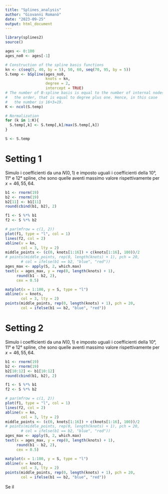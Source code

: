 ```yaml
---
title: "Splines_analysis"
author: "Giovanni Romanò"
date: "2023-09-25"
output: html_document
---
```


```r
library(splines2)
source()
```


```r
ages <- 0:100
ages_no0 <- ages[-1]

# Construction of the spline basis functions
kn <- c(seq(5, 40, by = 5), 50, 60, seq(70, 95, by = 5))
S.temp <- bSpline(ages_no0, 
                  knots = kn, 
                  degree = 2, 
                  intercept = TRUE)
# The number of B-spline basis is equal to the number of internal nodes plus
#   the order, that is equal to degree plus one. Hence, in this case
#   the number is 16+3=19.
K <- ncol(S.temp)

# Normalization
for (k in 1:K){
  S.temp[,k] <- S.temp[,k]/max(S.temp[,k])
}

S <- S.temp
```


# Setting 1
Simulo i coefficienti da una $N(0, 1)$ e imposto uguali i coefficienti della 10°, 11° e 12° spline, che sono quelle aventi massimo valore rispettivamente per $x = 46, 55, 64$.
```r
b1 <- rnorm(19)
b2 <- rnorm(19)
b2[11] <- b1[11]
round(cbind(b1, b2), 2)

f1 <- S %*% b1
f2 <- S %*% b2

# par(mfrow = c(1, 2))
plot(f1, type = "l", col = 1)
lines(f2, col = 2)
abline(v = kn, 
       col = 3, lty = 2)
middle_points <- (c(0, knots[1:16]) + c(knots[1:16], 100))/2
# points(middle_points, rep(0, length(knots) + 1), pch = 20, 
       # col = ifelse(b1 == b2, "blue", "red"))
ages_max <- apply(S, 2, which.max)
text(x = ages_max, y = rep(0, length(knots) + 1), 
     round(b1 - b2, 2),
     cex = 0.5)

matplot(x = 1:100, y = S, type = "l")
abline(v = knots, 
       col = 3, lty = 2)
points(middle_points, rep(0, length(knots) + 1), pch = 20, 
       col = ifelse(b1 == b2, "blue", "red"))

```


# Setting 2
Simulo i coefficienti da una $N(0, 1)$ e imposto uguali i coefficienti della 10°, 11° e 12° spline, che sono quelle aventi massimo valore rispettivamente per $x = 46, 55, 64$.
```r
b1 <- rnorm(19)
b2 <- rnorm(19)
b2[10:12] <- b1[10:12]
round(cbind(b1, b2), 2)

f1 <- S %*% b1
f2 <- S %*% b2

# par(mfrow = c(1, 2))
plot(f1, type = "l", col = 1)
lines(f2, col = 2)
abline(v = kn, 
       col = 3, lty = 2)
middle_points <- (c(0, knots[1:16]) + c(knots[1:16], 100))/2
# points(middle_points, rep(0, length(knots) + 1), pch = 20, 
       # col = ifelse(b1 == b2, "blue", "red"))
ages_max <- apply(S, 2, which.max)
text(x = ages_max, y = rep(0, length(knots) + 1), 
     round(b1 - b2, 2),
     cex = 0.5)

matplot(x = 1:100, y = S, type = "l")
abline(v = knots, 
       col = 3, lty = 2)
points(middle_points, rep(0, length(knots) + 1), pch = 20, 
       col = ifelse(b1 == b2, "blue", "red"))

```

Se il 